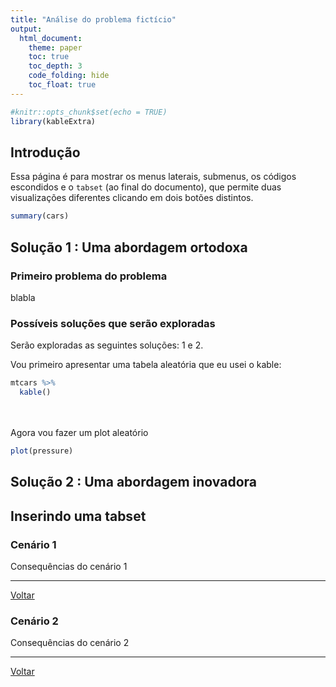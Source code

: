 ```yaml
---
title: "Análise do problema fictício"
output: 
  html_document:
    theme: paper 
    toc: true
    toc_depth: 3
    code_folding: hide
    toc_float: true
---
```


```r
#knitr::opts_chunk$set(echo = TRUE)
library(kableExtra)
```

## Introdução

Essa página é para mostrar os menus laterais, submenus, os códigos escondidos e o `tabset` (ao final do documento), que permite duas visualizações diferentes clicando em dois botões distintos.


```r
summary(cars)
```


## Solução 1 : Uma abordagem ortodoxa

### Primeiro problema do problema

blabla

### Possíveis soluções que serão exploradas

Serão exploradas as seguintes soluções: 1 e 2. 


Vou primeiro apresentar uma tabela aleatória que eu usei o kable:



```r
mtcars %>%
  kable()
```



<br><br>Agora vou fazer um plot aleatório



```r
plot(pressure)
```

## Solução 2 : Uma abordagem inovadora

## Inserindo uma tabset {.tabset}

### Cenário 1

Consequências do cenário 1

----

[Voltar](https://voigtjessica.github.io/teste_aprendendo_githubpages)

### Cenário 2

Consequências do cenário 2

----

[Voltar](https://voigtjessica.github.io/teste_aprendendo_githubpages)
